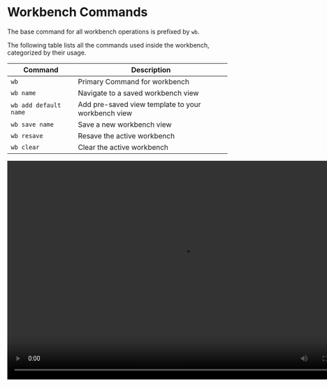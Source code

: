 # Workbench Commands

The base command for all workbench operations is prefixed by `wb`.

The following table lists all the commands used inside the workbench, categorized by their usage.

| Command               | Description                                        |
| --------------------- | -------------------------------------------------- |
| `wb`                  | Primary Command for workbench                      |
| `wb name`             | Navigate to a saved workbench view                 |
| `wb add default name` | Add pre-saved view template to your workbench view |
| `wb save name`        | Save a new workbench view                          |
| `wb resave`           | Resave the active workbench                        |
| `wb clear`            | Clear the active workbench                         |

<video width="800" height="500" controls autoplay>
  <source
    src="https://assets.pandaterminal.com/documentation_clips/wb_commands.mov"
    type="video/mp4"
  ></source>
</video>
